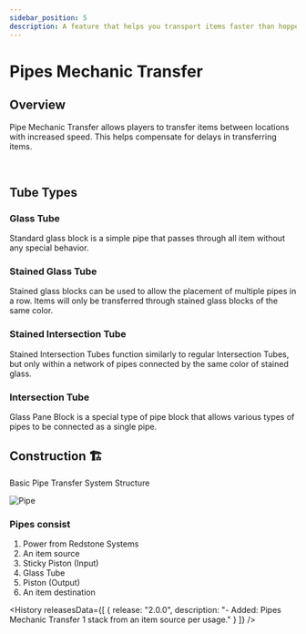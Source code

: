 ```yaml
---
sidebar_position: 5
description: A feature that helps you transport items faster than hopper.
---
```



# Pipes Mechanic Transfer

## Overview
Pipe Mechanic Transfer allows players to transfer items between locations with increased speed. This helps compensate for delays in transferring items.

<GenMetaData 
  description= "A feature that helps you transport items faster than hopper."
  keywords="Pipe, Transport, Items, Item, Transport items, Transport item, hopper, Hopper, Pipe transport, lamalia Pipe, Pipe lamalia"
/>

<br/>

## Tube Types

### Glass Tube
Standard glass block is a simple pipe that passes through all item without any special behavior.

### Stained Glass Tube
Stained glass blocks can be used to allow the placement of multiple pipes in a row. Items will only be transferred through stained glass blocks of the same color.

### Stained Intersection Tube
Stained Intersection Tubes function similarly to regular Intersection Tubes, but only within a network of pipes connected by the same color of stained glass.

### Intersection Tube
Glass Pane Block is a special type of pipe block that allows various types of pipes to be connected as a single pipe.

## Construction 🏗️

Basic Pipe Transfer System Structure

![Pipe](/img/doc/features/pipe/Pipe.png)

### Pipes consist
1. Power from Redstone Systems
2. An item source
3. Sticky Piston (Input)
4. Glass Tube
5. Piston (Output)
6. An item destination

<History releasesData={[
    { release: "2.0.0", description: "- Added: Pipes Mechanic Transfer 1 stack from an item source per usage." }
  ]} />